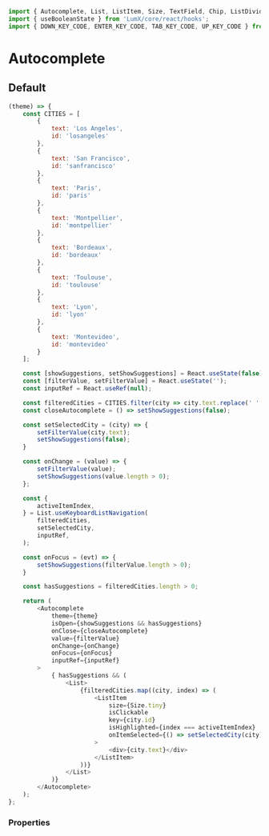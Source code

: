 ```javascript import
import { Autocomplete, List, ListItem, Size, TextField, Chip, ListDivider, Icon, ListSubheader } from 'LumX';
import { useBooleanState } from 'LumX/core/react/hooks';
import { DOWN_KEY_CODE, ENTER_KEY_CODE, TAB_KEY_CODE, UP_KEY_CODE } from 'LumX/core/constants';
```

# Autocomplete

## Default

```javascript jsx withThemeSwitcher
(theme) => {
    const CITIES = [
        {
            text: 'Los Angeles',
            id: 'losangeles'
        },
        {
            text: 'San Francisco',
            id: 'sanfrancisco'
        },
        {
            text: 'Paris',
            id: 'paris'
        },
        {
            text: 'Montpellier',
            id: 'montpellier'
        },
        {
            text: 'Bordeaux',
            id: 'bordeaux'
        },
        {
            text: 'Toulouse',
            id: 'toulouse'
        },
        {
            text: 'Lyon',
            id: 'lyon'
        },
        {
            text: 'Montevideo',
            id: 'montevideo'
        }
    ];

    const [showSuggestions, setShowSuggestions] = React.useState(false);
    const [filterValue, setFilterValue] = React.useState('');
    const inputRef = React.useRef(null);

    const filteredCities = CITIES.filter(city => city.text.replace(' ', '').toLowerCase().includes(filterValue.replace(' ', '').toLowerCase()));
    const closeAutocomplete = () => setShowSuggestions(false);

    const setSelectedCity = (city) => {
        setFilterValue(city.text);
        setShowSuggestions(false);
    }

    const onChange = (value) => {
        setFilterValue(value);
        setShowSuggestions(value.length > 0);
    };

    const {
        activeItemIndex,
    } = List.useKeyboardListNavigation(
        filteredCities,
        setSelectedCity,
        inputRef,
    );

    const onFocus = (evt) => {
        setShowSuggestions(filterValue.length > 0);
    }

    const hasSuggestions = filteredCities.length > 0;

    return (
        <Autocomplete
            theme={theme}
            isOpen={showSuggestions && hasSuggestions}
            onClose={closeAutocomplete}
            value={filterValue}
            onChange={onChange}
            onFocus={onFocus}
            inputRef={inputRef}
        >
            { hasSuggestions && (
                <List>
                    {filteredCities.map((city, index) => (
                        <ListItem
                            size={Size.tiny}
                            isClickable
                            key={city.id}
                            isHighlighted={index === activeItemIndex}
                            onItemSelected={() => setSelectedCity(city)}
                        >
                            <div>{city.text}</div>
                        </ListItem>
                    ))}
                </List>
            )}
        </Autocomplete>
    );
};
```

### Properties

<PropTable component="Autocomplete" />
